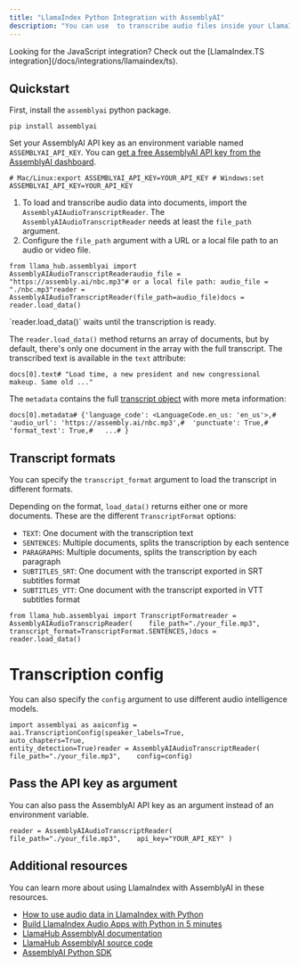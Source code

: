 ```yaml
---
title: "LlamaIndex Python Integration with AssemblyAI"
description: "You can use  to transcribe audio files inside your LlamaIndex applications."
---
```


<Note>
  Looking for the JavaScript integration? Check out the [LlamaIndex.TS integration](/docs/integrations/llamaindex/ts).
</Note>

## Quickstart[​](#quickstart "Direct link to Quickstart")

First, install the `assemblyai` python package.

```
pip install assemblyai
```

Set your AssemblyAI API key as an environment variable named `ASSEMBLYAI_API_KEY`. You can [get a free AssemblyAI API key from the AssemblyAI dashboard](https://www.assemblyai.com/dashboard/signup).

```
# Mac/Linux:export ASSEMBLYAI_API_KEY=YOUR_API_KEY # Windows:set ASSEMBLYAI_API_KEY=YOUR_API_KEY 
```

1. To load and transcribe audio data into documents, import the `AssemblyAIAudioTranscriptReader`. The `AssemblyAIAudioTranscriptReader` needs at least the `file_path` argument.
2. Configure the `file_path` argument with a URL or a local file path to an audio or video file.

```
from llama_hub.assemblyai import AssemblyAIAudioTranscriptReaderaudio_file = "https://assembly.ai/nbc.mp3"# or a local file path: audio_file = "./nbc.mp3"reader = AssemblyAIAudioTranscriptReader(file_path=audio_file)docs = reader.load_data()
```

<Note>
  `reader.load_data()` waits until the transcription is ready.
</Note>

The `reader.load_data()` method returns an array of documents, but by default, there's only one document in the array with the full transcript. The transcribed text is available in the `text` attribute:

```
docs[0].text# "Load time, a new president and new congressional makeup. Same old ..."
```

The `metadata` contains the full [transcript object](https://assemblyai.com/docs/api-reference/transcripts/get#response) with more meta information:

```
docs[0].metadata# {'language_code': <LanguageCode.en_us: 'en_us'>,#  'audio_url': 'https://assembly.ai/nbc.mp3',#  'punctuate': True,#  'format_text': True,#   ...# }
```

## Transcript formats[​](#transcript-formats "Direct link to Transcript formats")

You can specify the `transcript_format` argument to load the transcript in different formats.

Depending on the format, `load_data()` returns either one or more documents. These are the different `TranscriptFormat` options:

* `TEXT`: One document with the transcription text
* `SENTENCES`: Multiple documents, splits the transcription by each sentence
* `PARAGRAPHS`: Multiple documents, splits the transcription by each paragraph
* `SUBTITLES_SRT`: One document with the transcript exported in SRT subtitles format
* `SUBTITLES_VTT`: One document with the transcript exported in VTT subtitles format

```
from llama_hub.assemblyai import TranscriptFormatreader = AssemblyAIAudioTranscripReader(    file_path="./your_file.mp3",    transcript_format=TranscriptFormat.SENTENCES,)docs = reader.load_data()
```

# Transcription config

You can also specify the `config` argument to use different audio intelligence models.

```
import assemblyai as aaiconfig = aai.TranscriptionConfig(speaker_labels=True,                                 auto_chapters=True,                                 entity_detection=True)reader = AssemblyAIAudioTranscriptReader(    file_path="./your_file.mp3",    config=config)
```

## Pass the API key as argument[​](#pass-the-api-key-as-argument "Direct link to Pass the API key as argument")

You can also pass the AssemblyAI API key as an argument instead of an environment variable.

```
reader = AssemblyAIAudioTranscriptReader(    file_path="./your_file.mp3",    api_key="YOUR_API_KEY" )
```

## Additional resources[​](#additional-resources "Direct link to Additional resources")

You can learn more about using LlamaIndex with AssemblyAI in these resources.

* [How to use audio data in LlamaIndex with Python](https://www.assemblyai.com/blog/load-audio-llamaindex-python/)
* [Build LlamaIndex Audio Apps with Python in 5 minutes](https://www.youtube.com/watch?v=alT-0mNRF-c)
* [LlamaHub AssemblyAI documentation](https://llamahub.ai/l/assemblyai)
* [LlamaHub AssemblyAI source code](https://github.com/run-llama/llama-hub/tree/main/llama_hub/assemblyai)
* [AssemblyAI Python SDK](https://github.com/AssemblyAI/assemblyai-python-sdk)
